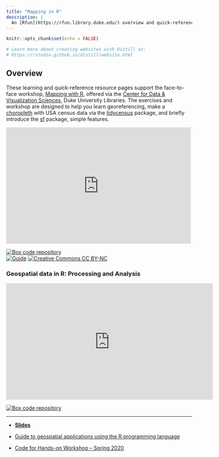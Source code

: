 ```yaml
---
title: "Mapping in R"
description: |
  An [Rfun](https://rfun.library.duke.edu/) overview and quick-reference guide to mapping in R.
---
```


```r
knitr::opts_chunk$set(echo = FALSE)

# Learn more about creating websites with Distill at:
# https://rstudio.github.io/distill/website.html

```

## Overview

These learning and quick-reference resource pages support the face-to-face workshop, [Mapping with R](https://rfun.library.duke.edu/portfolio/mapping_workshop/), offered via the [Center for Data & Visualization Sciences](https://library.duke.edu/data/), Duke University Libraries. The exercises and workshop are designed to help you learn georeferencing, make a  [choropleth](https://en.wikipedia.org/wiki/Choropleth_map) with USA census data via the [tidycensus](https://walkerke.github.io/tidycensus/) package, and briefly introduce the [sf](http://r-spatial.github.io/sf/) package, simple features. 

<iframe height="315" width="500" src="https://warpwire.duke.edu/w/JZ8EAA/" frameborder="0" scrolling="0" allow="autoplay; encrypted-media; fullscreen;  picture-in-picture;" allowfullscreen></iframe>

<!-- badges: start -->
[![Box code repository](https://img.shields.io/badge/workshop%20code%20repository-blue?logo=box&labelColor=lightgrey&color=0061D5 "Box code repository")](https://duke.box.com/v/r-mapping-spring22)  
[![Guide](https://img.shields.io/badge/%3F-Guide-informational "Guide")](https://map-rfun.library.duke.edu/)
[![Creative Commons CC
BY-NC](https://img.shields.io/badge/Creative%20Commons-BY--NC-EF9421?logo=creative%20commons&logoColor=EF9421 "CC BY-NC")](https://creativecommons.org/licenses/by-nc/4.0/)
<!-- badges: end -->


### Geospatial data in R: Processing and Analysis

<iframe height="315" width="560" src="https://warpwire.duke.edu/w/cUoFAA/" frameborder="0" scrolling="0" allow="autoplay *; encrypted-media *; fullscreen *; picture-in-picture *;" allowfullscreen></iframe>

<!-- badges: start -->
[![Box code repository](https://img.shields.io/badge/workshop%20code%20repository-blue?logo=box&labelColor=lightgrey&color=0061D5 "Box code repository")](https://duke.box.com/v/r-geo-spring2022)
<!-- badges: end -->

***

- [**Slides**](/slides/)

- [Guide to geospatial applications using the R programming language](https://guides.library.duke.edu/r-geospatial)

- [Code for Hands-on Workshop -- Spring 2020](https://github.com/engine143/map-spring2020)


